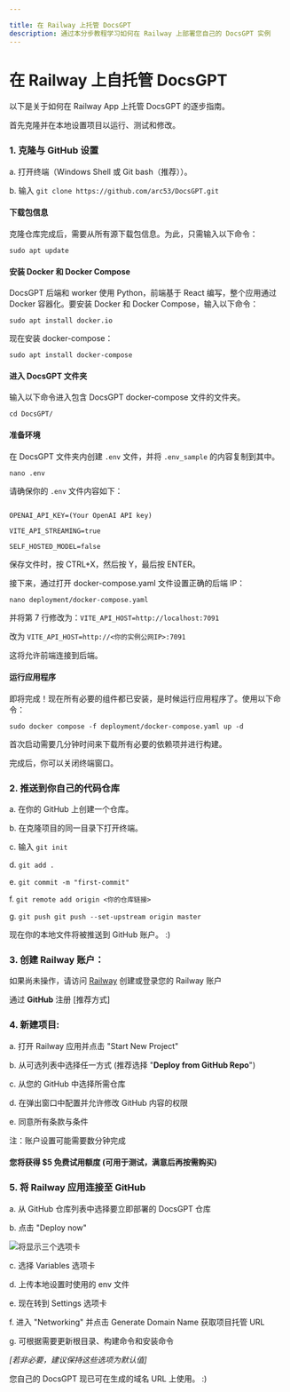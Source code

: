 ```yaml
---

title: 在 Railway 上托管 DocsGPT
description: 通过本分步教程学习如何在 Railway 上部署您自己的 DocsGPT 实例
---
```


# 在 Railway 上自托管 DocsGPT

以下是关于如何在 Railway App 上托管 DocsGPT 的逐步指南。

首先克隆并在本地设置项目以运行、测试和修改。

### 1. 克隆与 GitHub 设置

a. 打开终端（Windows Shell 或 Git bash（推荐））。

b. 输入 `git clone https://github.com/arc53/DocsGPT.git`

#### 下载包信息

克隆仓库完成后，需要从所有源下载包信息。为此，只需输入以下命令：

`sudo apt update`

#### 安装 Docker 和 Docker Compose

DocsGPT 后端和 worker 使用 Python，前端基于 React 编写，整个应用通过 Docker 容器化。要安装 Docker 和 Docker Compose，输入以下命令：

`sudo apt install docker.io`

现在安装 docker-compose：

`sudo apt install docker-compose`

#### 进入 DocsGPT 文件夹

输入以下命令进入包含 DocsGPT docker-compose 文件的文件夹。

`cd DocsGPT/`

#### 准备环境

在 DocsGPT 文件夹内创建 `.env` 文件，并将 `.env_sample` 的内容复制到其中。

`nano .env`

请确保你的 `.env` 文件内容如下：

```

OPENAI_API_KEY=(Your OpenAI API key)

VITE_API_STREAMING=true

SELF_HOSTED_MODEL=false

```

保存文件时，按 CTRL+X，然后按 Y，最后按 ENTER。

接下来，通过打开 docker-compose.yaml 文件设置正确的后端 IP：

`nano deployment/docker-compose.yaml`

并将第 7 行修改为：`VITE_API_HOST=http://localhost:7091`

改为 `VITE_API_HOST=http://<你的实例公网IP>:7091`

这将允许前端连接到后端。

#### 运行应用程序

即将完成！现在所有必要的组件都已安装，是时候运行应用程序了。使用以下命令：

`sudo docker compose -f deployment/docker-compose.yaml up -d`

首次启动需要几分钟时间来下载所有必要的依赖项并进行构建。

完成后，你可以关闭终端窗口。

### 2. 推送到你自己的代码仓库

a. 在你的 GitHub 上创建一个仓库。

b. 在克隆项目的同一目录下打开终端。

c. 输入 `git init`

d. `git add .`

e. `git commit -m "first-commit"`

f. `git remote add origin <你的仓库链接>`

g. `git push git push --set-upstream origin master`

现在你的本地文件将被推送到 GitHub 账户。 :)

### 3. 创建 Railway 账户：

如果尚未操作，请访问 [Railway](https://railway.app/) 创建或登录您的 Railway 账户

通过 **GitHub** 注册 [推荐方式]

### 4. 新建项目:

a. 打开 Railway 应用并点击 "Start New Project"

b. 从可选列表中选择任一方式 (推荐选择 "**Deploy from GitHub Repo**")

c. 从您的 GitHub 中选择所需仓库

d. 在弹出窗口中配置并允许修改 GitHub 内容的权限

e. 同意所有条款与条件

注：账户设置可能需要数分钟完成

#### 您将获得 $5 免费试用额度 (可用于测试，满意后再按需购买)

### 5. 将 Railway 应用连接至 GitHub

a. 从 GitHub 仓库列表中选择要立即部署的 DocsGPT 仓库

b. 点击 "Deploy now"

![将显示三个选项卡](/Railway-selection.png)

c. 选择 Variables 选项卡

d. 上传本地设置时使用的 env 文件

e. 现在转到 Settings 选项卡

f. 进入 "Networking" 并点击 Generate Domain Name 获取项目托管 URL

g. 可根据需要更新根目录、构建命令和安装命令

*[若非必要，建议保持这些选项为默认值]*

您自己的 DocsGPT 现已可在生成的域名 URL 上使用。 :)